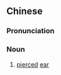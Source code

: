 ==Chinese==
{{zh-forms}}

===Pronunciation===
{{zh-pron
|m=ěrdòng
|c=ji5 dung6
|cat=n
}}

===Noun===
{{zh-noun}}

# [[pierced]] [[ear]]